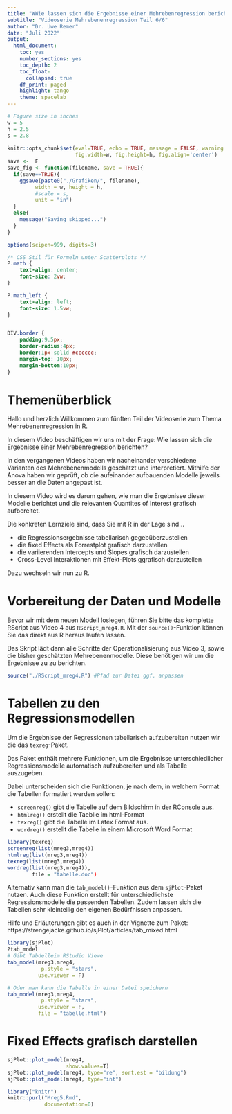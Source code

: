 ```yaml
---
title: "WWie lassen sich die Ergebnisse einer Mehrebenregression berichten?"
subtitle: "Videoserie Mehrebenenregression Teil 6/6"
author: "Dr. Uwe Remer"
date: "Juli 2022"
output:
  html_document:
    toc: yes
    number_sections: yes
    toc_depth: 2
    toc_float:
      collapsed: true
    df_print: paged
    highlight: tango
    theme: spacelab
---
```


```r
# Figure size in inches
w = 5
h = 2.5
s = 2.8
    
knitr::opts_chunk$set(eval=TRUE, echo = TRUE, message = FALSE, warning = FALSE,
                      fig.width=w, fig.height=h, fig.align='center')
save <-  F
save_fig <- function(filename, save = TRUE){
  if(save==TRUE){
    ggsave(paste0("./Grafiken/", filename), 
         width = w, height = h,
         #scale = s,       
         unit = "in")
  }
  else{
    message("Saving skipped...")
  }
}

options(scipen=999, digits=3)
```

```css
/* CSS Stil für Formeln unter Scatterplots */
P.math {
    text-align: center;
    font-size: 2vw;
}

P.math_left {
    text-align: left;
    font-size: 1.5vw;
}


DIV.border {
    padding:9.5px;
    border-radius:4px;
    border:1px solid #cccccc;
    margin-top: 10px;
    margin-bottom:10px;
}
```


# Themenüberblick

Hallo und herzlich Willkommen zum fünften Teil der Videoserie zum Thema Mehrebenenregression in R. 
 
In diesem Video beschäftigen wir uns mit der Frage: Wie lassen sich die Ergebnisse einer Mehrebenregression berichten?

In den vergangenen Videos haben wir nacheinander verschiedene Varianten des Mehrebenenmodells geschätzt und interpretiert. Mithilfe der Anova haben wir geprüft, ob die aufeinander aufbauenden Modelle jeweils besser an die Daten angepast ist.

In diesem Video wird es darum gehen, wie man die Ergebnisse dieser Modelle berichtet und die relevanten Quantites of Interest grafisch aufbereitet.

Die konkreten Lernziele sind, dass Sie mit R in der Lage sind...

- die Regressionsergebnisse tabellarisch gegebüberzustellen
- die fixed Effects als Forrestplot grafisch darzustellen
- die variierenden Intercepts und Slopes grafisch darzustellen
- Cross-Level Interaktionen mit Effekt-Plots ggrafisch darzustellen


Dazu wechseln wir nun zu R.


# Vorbereitung der Daten und Modelle

Bevor wir mit dem neuen Modell loslegen, führen Sie bitte das komplette RScript aus Video 4 aus `RScript_mreg4.R`. Mit der `source()`-Funktion können Sie das direkt aus R heraus laufen lassen. 

Das Skript lädt dann alle Schritte der Operationalisierung aus Video 3, sowie die bisher geschätzten Mehrebenenmodelle. Diese benötigen wir um die Ergebnisse zu zu berichten.

```r
source("./RScript_mreg4.R") #Pfad zur Datei ggf. anpassen
```


# Tabellen zu den Regressionsmodellen

Um die Ergebnisse der Regressionen tabellarisch aufzubereiten nutzen wir die das `texreg`-Paket.

Das Paket enthält mehrere Funktionen, um die Ergebnisse unterschiedlicher Regressionsmodelle automatisch aufzubereiten und als Tabelle auszugeben.

Dabei unterscheiden sich die Funktionen, je nach dem, in welchem Format die Tabellen formatiert werden sollen:

- `screenreg()` gibt die Tabelle auf dem Bildschirm in der RConsole aus.
- `htmlreg()` erstellt die Taeblle im html-Format
- `texreg()` gibt die Tabelle im Latex Format aus.
- `wordreg()` erstellt die Tabelle in einem Microsoft Word Format


```r
library(texreg)
screenreg(list(mreg3,mreg4))
htmlreg(list(mreg3,mreg4))
texreg(list(mreg3,mreg4))
wordreg(list(mreg3,mreg4)),
        file = "tabelle.doc")
```

Alternativ kann man die `tab_model()`-Funktion aus dem `sjPlot`-Paket nutzen. Auch diese Funktion erstellt für unterschiedlichste Regressionsmodelle die passenden Tabellen. Zudem lassen sich die Tabellen sehr kleinteilig den eigenen Bedürfnissen anpassen. 

Hilfe und Erläuterungen gibt es auch in der Vignette zum Paket: https://strengejacke.github.io/sjPlot/articles/tab_mixed.html   

```r
library(sjPlot)
?tab_model
# Gibt Tabdelleim RStudio Viewe 
tab_model(mreg3,mreg4, 
           p.style = "stars",
          use.viewer = F)

# Oder man kann die Tabelle in einer Datei speichern
tab_model(mreg3,mreg4, 
           p.style = "stars",
          use.viewer = F,
          file = "tabelle.html")
```


# Fixed Effects grafisch darstellen

```r
sjPlot::plot_model(mreg4,
                   show.values=T)
sjPlot::plot_model(mreg4, type="re", sort.est = "bildung")
sjPlot::plot_model(mreg4, type="int")

```



```r
library("knitr")
knitr::purl("Mreg5.Rmd",
            documentation=0)
```
